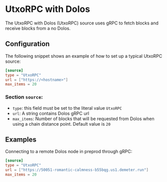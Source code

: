 # UtxoRPC with Dolos

The UtxoRPC with Dolos (UtxoRPC) source uses gRPC to fetch blocks and receive blocks from a no Dolos.

## Configuration

The following snippet shows an example of how to set up a typical UtxoRPC source:

```toml
[source]
type = "UtxoRPC"
url = ["https://<hostname>"]
max_items = 20
```

### Section `source`:

- `type`: this field must be set to the literal value `UtxoRPC`
- `url`: A string contains Dolos gRPC url
- `max_items`: Number of blocks that will be requested from Dolos when using a chain distance point. Default value is `20`

## Examples

Connecting to a remote Dolos node in preprod through gRPC:

```toml
[source]
type = "UtxoRPC"
url = ["https://50051-romantic-calmness-b55bqg.us1.demeter.run"]
max_items = 20
```

